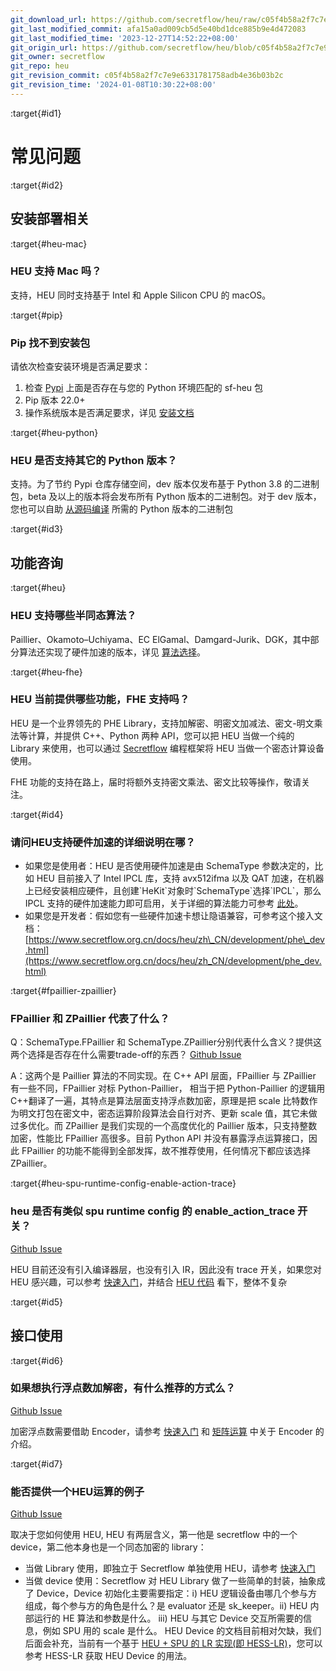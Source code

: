 ```yaml
---
git_download_url: https://github.com/secretflow/heu/raw/c05f4b58a2f7c7e9e6331781758adb4e36b03b2c/docs/getting_started/faq.rst
git_last_modified_commit: afa15a0ad009cb5d5e40bd1dce885b9e4d472083
git_last_modified_time: '2023-12-27T14:52:22+08:00'
git_origin_url: https://github.com/secretflow/heu/blob/c05f4b58a2f7c7e9e6331781758adb4e36b03b2c/docs/getting_started/faq.rst
git_owner: secretflow
git_repo: heu
git_revision_commit: c05f4b58a2f7c7e9e6331781758adb4e36b03b2c
git_revision_time: '2024-01-08T10:30:22+08:00'
---
```


:target{#id1}

# 常见问题

:target{#id2}

## 安装部署相关

:target{#heu-mac}

### HEU 支持 Mac 吗？

支持，HEU 同时支持基于 Intel 和 Apple Silicon CPU 的 macOS。

:target{#pip}

### Pip 找不到安装包

请依次检查安装环境是否满足要求：

1. 检查 [Pypi](https://pypi.org/project/sf-heu) 上面是否存在与您的 Python 环境匹配的 sf-heu 包
2. Pip 版本 22.0+
3. 操作系统版本是否满足要求，详见 [安装文档](installation.mdx)

:target{#heu-python}

### HEU 是否支持其它的 Python 版本？

支持。为了节约 Pypi 仓库存储空间，dev 版本仅发布基于 Python 3.8 的二进制包，beta 及以上的版本将会发布所有 Python 版本的二进制包。对于 dev 版本，您也可以自助 [从源码编译](installation.mdx) 所需的 Python 版本的二进制包

:target{#id3}

## 功能咨询

:target{#heu}

### HEU 支持哪些半同态算法？

Paillier、Okamoto–Uchiyama、EC ElGamal、Damgard-Jurik、DGK，其中部分算法还实现了硬件加速的版本，详见 [算法选择](algo_choice.mdx)。

:target{#heu-fhe}

### HEU 当前提供哪些功能，FHE 支持吗？

HEU 是一个业界领先的 PHE Library，支持加解密、明密文加减法、密文-明文乘法等计算，并提供 C++、Python 两种 API，您可以把 HEU 当做一个纯的 Library 来使用，也可以通过 [Secretflow](https://github.com/secretflow/secretflow) 编程框架将 HEU 当做一个密态计算设备使用。

FHE 功能的支持在路上，届时将额外支持密文乘法、密文比较等操作，敬请关注。

:target{#id4}

### 请问HEU支持硬件加速的详细说明在哪？

- 如果您是使用者：HEU 是否使用硬件加速是由 SchemaType 参数决定的，比如 HEU 目前接入了 Intel IPCL 库，支持 avx512ifma 以及 QAT 加速，在机器上已经安装相应硬件，且创建\`HeKit\`对象时\`SchemaType\`选择\`IPCL\`，那么 IPCL 支持的硬件加速能力即可启用，关于详细的算法能力可参考 [此处](algo_choice.mdx)。
- 如果您是开发者：假如您有一些硬件加速卡想让隐语兼容，可参考这个接入文档：[https://www.secretflow.org.cn/docs/heu/zh\_CN/development/phe\_dev.html](https://www.secretflow.org.cn/docs/heu/zh_CN/development/phe_dev.html)

:target{#fpaillier-zpaillier}

### FPaillier 和 ZPaillier 代表了什么？

Q：SchemaType.FPaillier 和 SchemaType.ZPaillier分别代表什么含义？提供这两个选择是否存在什么需要trade-off的东西？
[Github Issue](https://github.com/secretflow/secretflow/issues/139)

A：这两个是 Paillier 算法的不同实现。在 C++ API 层面，FPaillier 与 ZPaillier 有一些不同，FPaillier 对标 Python-Paillier， 相当于把 Python-Paillier 的逻辑用C++翻译了一遍，其特点是算法层面支持浮点数加密，原理是把 scale 比特数作为明文打包在密文中，密态运算阶段算法会自行对齐、更新 scale 值，其它未做过多优化。而 ZPaillier 是我们实现的一个高度优化的 Paillier 版本，只支持整数加密，性能比 FPaillier 高很多。目前 Python API 并没有暴露浮点运算接口，因此 FPaillier 的功能不能得到全部发挥，故不推荐使用，任何情况下都应该选择 ZPaillier。

:target{#heu-spu-runtime-config-enable-action-trace}

### heu 是否有类似 spu runtime config 的 enable\_action\_trace 开关？

[Github Issue](https://github.com/secretflow/heu/issues/11)

HEU 目前还没有引入编译器层，也没有引入 IR，因此没有 trace 开关，如果您对 HEU 感兴趣，可以参考 [快速入门](quick_start.mdx)，并结合 [HEU 代码](https://github.com/secretflow/heu/blob/beta/heu/library/phe/phe.h) 看下，整体不复杂

:target{#id5}

## 接口使用

:target{#id6}

### 如果想执行浮点数加解密，有什么推荐的方式么？

[Github Issue](https://github.com/secretflow/secretflow/issues/139)

加密浮点数需要借助 Encoder，请参考 [快速入门](quick_start.mdx) 和 [矩阵运算](numpy.mdx) 中关于 Encoder 的介绍。

:target{#id7}

### 能否提供一个HEU运算的例子

[Github Issue](https://github.com/secretflow/secretflow/issues/54)

取决于您如何使用 HEU, HEU 有两层含义，第一他是 secretflow 中的一个 device，第二他本身也是一个同态加密的 library：

- 当做 Library 使用，即独立于 Secretflow 单独使用 HEU，请参考 [快速入门](quick_start.mdx)
- 当做 device 使用：Secretflow 对 HEU Library 做了一些简单的封装，抽象成了 Device，Device 初始化主要需要指定：i) HEU 逻辑设备由哪几个参与方组成，每个参与方的角色是什么？是 evaluator 还是 sk\_keeper。ii) HEU 内部运行的 HE 算法和参数是什么。 iii) HEU 与其它 Device 交互所需要的信息，例如 SPU 用的 scale 是什么。 HEU Device 的文档目前相对欠缺，我们后面会补充，当前有一个基于 [HEU + SPU 的 LR 实现(即 HESS-LR)](https://github.com/secretflow/secretflow/blob/main/secretflow/ml/linear/hess_sgd/model.py)，您可以参考 HESS-LR 获取 HEU Device 的用法。
